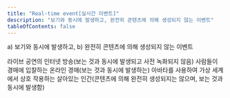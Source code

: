 ```yaml
---
title: "Real-time event[실시간 이벤트]"
description: "보기와 동시에 발생하고, 완전히 콘텐츠에 의해 생성되지 않는 이벤트"
tableOfContents: false
---
```



a) 보기와 동시에 발생하고, b) 완전히 콘텐츠에 의해 생성되지 않는 이벤트

<Card title="예제 1" icon="open-book">
라이브 공연의 인터넷 방송(보는 것과 동시에 발생되고 사전 녹화되지 않음)
</Card>
<Card title="예제 2" icon="open-book">
사람들이 경매에 입찰하는 온라인 경매(보는 것과 동시에 발생하는)
</Card>
<Card title="예제 3" icon="open-book">
아바타를 사용하여 가상 세계에서 상호 작용하는 살아있는 인간(콘텐츠에 의해 완전히 생성되지는 않으며, 보는 것과 동시에 발생함)
</Card>